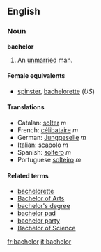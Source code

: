 ==English==
===Noun===
'''bachelor'''

#An [[unmarried]] man.

====Female equivalents====
*[[spinster]], [[bachelorette]] (''US'')

====Translations====
*Catalan: [[solter]] ''m''
*French: [[célibataire]] ''m''
*German: [[Junggeselle]] ''m''
*Italian: [[scapolo]] ''m''
*Spanish: [[soltero]] ''m''
*Portuguese [[solteiro]] ''m''

====Related terms====
*[[bachelorette]]
*[[Bachelor of Arts]]
*[[bachelor's degree]]
*[[bachelor pad]]
*[[bachelor party]]
*[[Bachelor of Science]]

[[fr:bachelor]]
[[it:bachelor]]